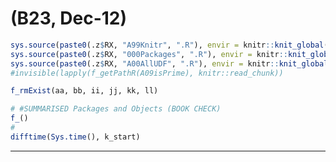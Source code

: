 # (B23, Dec-12) {#b23 .unlisted .unnumbered}

```r
sys.source(paste0(.z$RX, "A99Knitr", ".R"), envir = knitr::knit_global())
sys.source(paste0(.z$RX, "000Packages", ".R"), envir = knitr::knit_global())
sys.source(paste0(.z$RX, "A00AllUDF", ".R"), envir = knitr::knit_global())
#invisible(lapply(f_getPathR(A09isPrime), knitr::read_chunk))
```

<!-- 
## Overview

- 
  - "ForLater"

## Summary

## Validation {.unlisted .unnumbered .tabset .tabset-fade}

-->

```r
f_rmExist(aa, bb, ii, jj, kk, ll)
```

```r
# #SUMMARISED Packages and Objects (BOOK CHECK)
f_()
#
difftime(Sys.time(), k_start)
```

****
